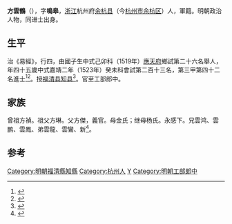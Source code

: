 {{明清人物信息框
| 姓名 = 方雲鶴
| 原名 =
| 圖片名稱= 
| 圖片大小 =
| 圖片說明 = 
| 最高職務 =工部郎中
| 國家 = 大明 
| 爵位 =
| 籍貫 = [[浙江|浙江]][[杭州府|杭州府]][[餘杭縣|餘杭縣]]
| 族裔 = 
| 字號 = 
| 諡號 =
| 出生日期 = 十月二十三日
| 出生地點 = 
| 逝世日期 = 卒年不詳 
| 逝世地點 =
| 墓葬 =
| 配偶 = 娶金氏
| 親屬 = 
| 出身 =
* 正德十四年己卯科舉人
* 嘉靖二年癸未科進士
| 經歷 =
| 著作 = 
}}'''方雲鶴'''（{{bd|1479年||？|}}），字'''鳴皋'''，[[浙江|浙江]]杭州府[[余杭县|余杭县]]（今[[杭州市|杭州市]][[余杭区|余杭区]]）人，軍籍。明朝政治人物，同进士出身。

==生平== 
治《易經》，行四，由國子生中式己卯科（1519年）[[應天府|應天府]]鄉試第二十六名舉人，年四十五歲中式嘉靖二年（1523年）癸未科會試第二百十三名，第三甲第四十二名進士<ref>{{Cite book|title=《皇明贡举考》卷五|last=（明）[[张朝瑞|张朝瑞]]|first=|publisher=《续修四库全书》史部第828册|year=|isbn=|location=|pages=}}</ref><ref>{{Cite book|title=贡举志五种 上|last=鲁小俊，江俊伟著|first=|publisher=武汉：武汉大学出版社|year=2009|isbn=978-7-307-07043-1|location=|pages=}}</ref>。授[[福清县|福清县]][[知县|知县]]<ref>{{cite news|title=福清市志  第四节　明代县衙|url=http://www.fzdqw.com/ShowText.asp?ToBook=1100&index=1135|accessdate=2013-08-11|newspaper=福州地情网|deadurl=yes|archiveurl=https://web.archive.org/web/20150528034308/http://www.fzdqw.com/ShowText.asp?ToBook=1100&index=1135|archivedate=2015-05-28}}</ref>。官至工部郎中。

==家族== 
曾祖方禎。祖父方琳。父方傑，義官。母金氏；继母杨氏。永感下。兄雲鸿、雲鹏、雲鳳、弟雲龍、雲鸞、新<ref>{{Cite book|title=天一阁藏明代科举录选刊 登科录 点校本|last=龚延明主编|first=|publisher=宁波出版社|year=2016|isbn=978-7-5526-2320-8|location=宁波|pages=|quote=《天一閣藏明代科舉錄選刊.登科錄》之《嘉靖二年癸未科進士登科録》}}</ref>。

==参考==
{{reflist}}
{{明朝人物小作品}}
{{嘉靖二年癸未科殿試金榜}}
{{DEFAULTSORT:Fang方}}
[[Category:明朝福清縣知縣|Category:明朝福清縣知縣]]
[[Category:杭州人|Category:杭州人]]
[[Category:方姓|Y]]
[[Category:明朝工部郎中|Category:明朝工部郎中]]